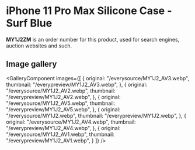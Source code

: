 
# iPhone 11 Pro Max Silicone Case - Surf Blue

<Callout type='info' emoji='👉🏻'>**MY1J2ZM** is an order number for this product, used for search engines, auction websites and such.</Callout>

## Image gallery

<GalleryComponent
    images={[
      {
        original: "/everysource/MY1J2_AV3.webp",
        thumbnail: "/everypreview/MY1J2_AV3.webp",
      },
      {
        original: "/everysource/MY1J2_AV2.webp",
        thumbnail: "/everypreview/MY1J2_AV2.webp",
      },
      {
        original: "/everysource/MY1J2_AV5.webp",
        thumbnail: "/everypreview/MY1J2_AV5.webp",
      },
      {
        original: "/everysource/MY1J2.webp",
        thumbnail: "/everypreview/MY1J2.webp",
      },
      {
        original: "/everysource/MY1J2_AV4.webp",
        thumbnail: "/everypreview/MY1J2_AV4.webp",
      },
      {
        original: "/everysource/MY1J2_AV1.webp",
        thumbnail: "/everypreview/MY1J2_AV1.webp",
      }
    ]}
  />
